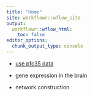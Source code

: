 ---
title: "Home"
site: workflowr::wflow_site
output:
  workflowr::wflow_html:
    toc: false
editor_options:
  chunk_output_type: console
---



* [use pfc35 data](SCZ_gene_list.html) 

* gene expression in the brain 

* network construction 
